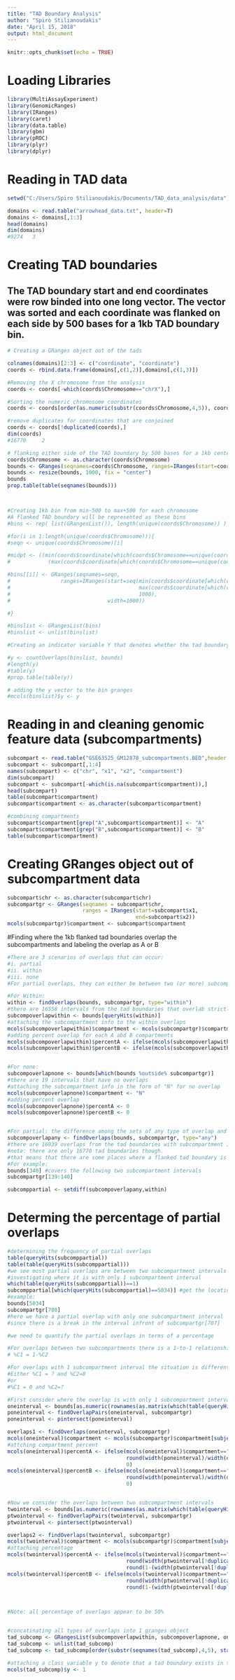 ```yaml
---
title: "TAD Boundary Analysis"
author: "Spiro Stilianoudakis"
date: "April 15, 2018"
output: html_document
---
```


```r
knitr::opts_chunk$set(echo = TRUE)
```

# Loading Libraries

```r
library(MultiAssayExperiment)
library(GenomicRanges)
library(IRanges)
library(caret)
library(data.table)
library(gbm)
library(pROC)
library(plyr)
library(dplyr)
```


# Reading in TAD data

```r

setwd("C:/Users/Spiro Stilianoudakis/Documents/TAD_data_analysis/data")

domains <- read.table("arrowhead_data.txt", header=T)
domains <- domains[,1:3]
head(domains)
dim(domains)
#9274   3

```

# Creating TAD boundaries

## The TAD boundary start and end coordinates were row binded into one long vector. The vector was sorted and each coordinate was flanked on each side by 500 bases for a 1kb TAD boundary bin.

```r

# Creating a GRanges object out of the tads

colnames(domains)[2:3] <- c("coordinate", "coordinate")
coords <- rbind.data.frame(domains[,c(1,2)],domains[,c(1,3)])

#Removing the X chromosome from the analysis
coords <- coords[-which(coords$Chromosome=="chrX"),]

#Sorting the numeric chromosome coordinates
coords <- coords[order(as.numeric(substr(coords$Chromosome,4,5)), coords$coordinate),]

#remove duplicates for coordinates that are conjoined
coords <- coords[!duplicated(coords),]
dim(coords)
#16770     2

# flanking either side of the TAD boundary by 500 bases for a 1kb centerd boundary region
coords$Chromosome <- as.character(coords$Chromosome)
bounds <- GRanges(seqnames=coords$Chromosome, ranges=IRanges(start=coords$coordinate, width=1))
bounds <- resize(bounds, 1000, fix = "center")
bounds
prop.table(table(seqnames(bounds)))



#Creating 1kb bin from min-500 to max+500 for each chromosome
#A flanked TAD boundary will be represented as these bins
#bins <- rep( list(GRangesList()), length(unique(coords$Chromosome)) )

#for(i in 1:length(unique(coords$Chromosome))){
#seqn <- unique(coords$Chromosome)[i]

#midpt <- ((min(coords$coordinate[which(coords$Chromosome==unique(coords$Chromosome)[i])])-500) + 
#            (max(coords$coordinate[which(coords$Chromosome==unique(coords$Chromosome)[i])])+500))/2

#bins[[i]] <- GRanges(seqnames=seqn, 
#                ranges=IRanges(start=seq(min(coords$coordinate[which(coords$Chromosome==unique(coords$Chromosome)[i])])-500, 
#                                         max(coords$coordinate[which(coords$Chromosome==unique(coords$Chromosome)[i])])+500,
#                                         1000),
#                               width=1000))

#}

#binslist <- GRangesList(bins)
#binslist <- unlist(binslist)

#Creating an indicator variable Y that denotes whether the tad boundary overlaps the genomic bin 

#y <- countOverlaps(binslist, bounds)
#length(y)
#table(y)
#prop.table(table(y))

# adding the y vector to the bin granges
#mcols(binslist)$y <- y

```

# Reading in and cleaning genomic feature data (subcompartments)

```r

subcompart <- read.table("GSE63525_GM12878_subcompartments.BED",header = F)
subcompart <- subcompart[,1:4]
names(subcompart) <- c("chr", "x1", "x2", "compartment")
dim(subcompart)
subcompart <- subcompart[-which(is.na(subcompart$compartment)),]
head(subcompart)
table(subcompart$compartment)
subcompart$compartment <- as.character(subcompart$compartment)

#combining compartments
subcompart$compartment[grep("A",subcompart$compartment)] <- "A"
subcompart$compartment[grep("B",subcompart$compartment)] <- "B"
table(subcompart$compartment)

```

# Creating GRanges object out of subcompartment data

```r

subcompart$chr <- as.character(subcompart$chr)
subcompartgr <- GRanges(seqnames = subcompart$chr, 
                        ranges = IRanges(start=subcompart$x1,
                                         end=subcompart$x2))
mcols(subcompartgr)$compartment <- subcompart$compartment

```

#Finding where the 1kb flanked tad boundaries overlap the subcompartments and labeling the overlap as A or B

```r

#There are 3 scenarios of overlaps that can occur:
#i. partial
#ii. within
#iii. none
#For partial overlaps, they can either be between two (or more) subcompartments, or with only one subcompartment (i.e. there is a break between compartments)

#For Within:
within <- findOverlaps(bounds, subcompartgr, type="within")
#there are 16558 intervals from the tad boundaries that overlab strictly within subcompartment intervals
subcompoverlapwithin <- bounds[queryHits(within)]
#attaching the subcompartment info to the within overlaps
mcols(subcompoverlapwithin)$compartment <- mcols(subcompartgr)$compartment[subjectHits(within)]
#adding percent overlap for each A abd B compartments
mcols(subcompoverlapwithin)$percentA <- ifelse(mcols(subcompoverlapwithin)$compartment=="A",1,0)
mcols(subcompoverlapwithin)$percentB <- ifelse(mcols(subcompoverlapwithin)$compartment=="B",1,0)


#For none:
subcompoverlapnone <- bounds[which(bounds %outside% subcompartgr)]
#there are 19 intervals that have no overlaps
#attaching the subcompartment info in the form of "N" for no overlap
mcols(subcompoverlapnone)$compartment <- "N"
#adding percent overlap
mcols(subcompoverlapnone)$percentA <- 0
mcols(subcompoverlapnone)$percentB <- 0


#For partial: the difference among the sets of any type of overlap and within overlaps
subcompoverlapany <- findOverlaps(bounds, subcompartgr, type="any")
#there are 16939 overlaps from the tad boundaries with subcompartment intervals
#note: there are only 16770 tad boundaries though.
#that means that there are some places where a flanked tad boundary is a part of two (or more) subcompartment intervals
#For example:
bounds[340] #covers the following two subcompartment intervals 
subcompartgr[139:140]

subcomppartial <- setdiff(subcompoverlapany,within)

```

# Determing the percentage of partial overlaps

```r

#determining the frequency of partial overlaps
table(queryHits(subcomppartial))
table(table(queryHits(subcomppartial)))
#we see most partial overlaps are between two subcompartment intervals
#investigating where it is with only 1 subcompartment interval
which(table(queryHits(subcomppartial))==1)
subcomppartial[which(queryHits(subcomppartial)==5034)] #get the location of the bounds and subcompartments that overlap
#example:
bounds[5034]
subcompartgr[708]
#here we have a partial overlap with only one subcompartment interval
#since there is a break in the interval infront of subcompartgr[707]

#we need to quantify the partial overlaps in terms of a percentage

#For overlaps between two subcompartments there is a 1-to-1 relationship between percent compartment1 (A or B) overlap with percent compartment2 (A or B) overlap. That is:
# %C1 = 1-%C2

#For overlaps with 1 subcompartment interval the situation is different
#Either %C1 = ? and %C2=0 
#or
#%C1 = 0 and %C2=?

#First consider where the overlap is with only 1 subcompartment interval
oneinterval <- bounds[as.numeric(rownames(as.matrix(which(table(queryHits(subcomppartial))==1))))]
poneinterval <- findOverlapPairs(oneinterval, subcompartgr)
poneinterval <- pintersect(poneinterval)

overlaps1 <- findOverlaps(oneinterval, subcompartgr)
mcols(oneinterval)$compartment <- mcols(subcompartgr)$compartment[subjectHits(overlaps1)]
#attching compartment percent
mcols(oneinterval)$percentA <- ifelse(mcols(oneinterval)$compartment=="A",
                                      round(width(poneinterval)/width(oneinterval),2),
                                      0)
mcols(oneinterval)$percentB <- ifelse(mcols(oneinterval)$compartment=="B",
                                      round(width(poneinterval)/width(oneinterval),2),
                                      0)


#Now we consider the overlaps between two subcompartment intervals
twointerval <- bounds[as.numeric(rownames(as.matrix(which(table(queryHits(subcomppartial))==2))))]
ptwointerval <- findOverlapPairs(twointerval, subcompartgr)
ptwointerval <- pintersect(ptwointerval)

overlaps2 <- findOverlaps(twointerval, subcompartgr)
mcols(twointerval)$compartment <- mcols(subcompartgr)$compartment[subjectHits(overlaps2[!duplicated(queryHits(overlaps2))])]
#attaching percentage
mcols(twointerval)$percentA <- ifelse(mcols(twointerval)$compartment=="A",
                                      round(width(ptwointerval[!duplicated(queryHits(overlaps2))])/width(twointerval),2),
                                      round(1-(width(ptwointerval[!duplicated(queryHits(overlaps2))])/width(twointerval)),2))
mcols(twointerval)$percentB <- ifelse(mcols(twointerval)$compartment=="B",
                                      round(width(ptwointerval[!duplicated(queryHits(overlaps2))])/width(twointerval),2),
                                      round(1-(width(ptwointerval[!duplicated(queryHits(overlaps2))])/width(twointerval)),2))



#Note: all percentage of overlaps appear to be 50%


#concatinating all types of overlaps into 1 granges object
tad_subcomp <- GRangesList(subcompoverlapwithin, subcompoverlapnone, oneinterval, twointerval)
tad_subcomp <- unlist(tad_subcomp)
tad_subcomp <- tad_subcomp[order(substr(seqnames(tad_subcomp),4,5), start(tad_subcomp))]

#attaching a class variable y to denote that a tad boundary exists in the flanked interval
mcols(tad_subcomp)$y <- 1

```




